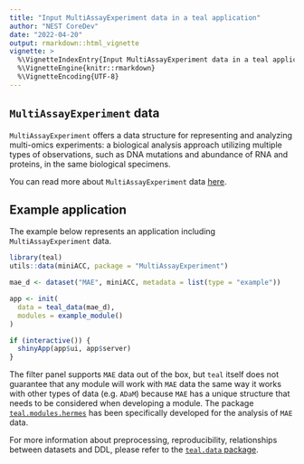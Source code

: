 ```yaml
---
title: "Input MultiAssayExperiment data in a teal application"
author: "NEST CoreDev"
date: "2022-04-20"
output: rmarkdown::html_vignette
vignette: >
  %\VignetteIndexEntry{Input MultiAssayExperiment data in a teal application}
  %\VignetteEngine{knitr::rmarkdown}
  %\VignetteEncoding{UTF-8}
---
```


## `MultiAssayExperiment` data
`MultiAssayExperiment` offers a data structure for representing and analyzing multi-omics experiments: a biological analysis approach utilizing multiple types of observations, such as DNA mutations and abundance of RNA and proteins, in the same biological specimens.

You can read more about `MultiAssayExperiment` data [here](https://www.bioconductor.org/packages/release/bioc/vignettes/MultiAssayExperiment/inst/doc/MultiAssayExperiment.html).


## Example application
The example below represents an application including `MultiAssayExperiment` data.

```r
library(teal)
utils::data(miniACC, package = "MultiAssayExperiment")

mae_d <- dataset("MAE", miniACC, metadata = list(type = "example"))

app <- init(
  data = teal_data(mae_d),
  modules = example_module()
)

if (interactive()) {
  shinyApp(app$ui, app$server)
}
```

The filter panel supports `MAE` data out of the box, but `teal` itself does not guarantee that any module will work with `MAE` data the same way it works with other types of data (e.g. `ADaM`) because `MAE` has a unique structure that needs to be considered when developing a module.
The package [`teal.modules.hermes`](https://insightsengineering.github.io/teal.modules.hermes/) has been specifically developed for the 
analysis of `MAE` data.

For more information about preprocessing, reproducibility, relationships between datasets and DDL, please refer to the [`teal.data` package](https://insightsengineering.github.io/teal.data/).
